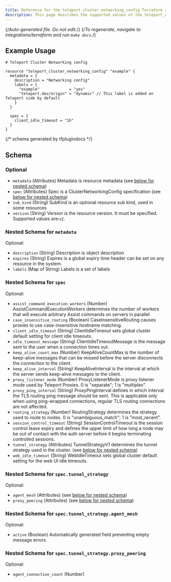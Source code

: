 ```yaml
---
title: Reference for the teleport_cluster_networking_config Terraform resource
description: This page describes the supported values of the teleport_cluster_networking_config resource of the Teleport Terraform provider.
---
```


{/*Auto-generated file. Do not edit.*/}
{/*To regenerate, navigate to integrations/terraform and run `make docs`.*/}



## Example Usage

```hcl
# Teleport Cluster Networking config

resource "teleport_cluster_networking_config" "example" {
  metadata = {
    description = "Networking config"
    labels = {
      "example"             = "yes"
      "teleport.dev/origin" = "dynamic" // This label is added on Teleport side by default
    }
  }

  spec = {
    client_idle_timeout = "1h"
  }
}
```

{/*  schema generated by tfplugindocs */}
## Schema

### Optional

- `metadata` (Attributes) Metadata is resource metadata (see [below for nested schema](#nested-schema-for-metadata))
- `spec` (Attributes) Spec is a ClusterNetworkingConfig specification (see [below for nested schema](#nested-schema-for-spec))
- `sub_kind` (String) SubKind is an optional resource sub kind, used in some resources
- `version` (String) Version is the resource version. It must be specified. Supported values are:`v2`.

### Nested Schema for `metadata`

Optional:

- `description` (String) Description is object description
- `expires` (String) Expires is a global expiry time header can be set on any resource in the system.
- `labels` (Map of String) Labels is a set of labels


### Nested Schema for `spec`

Optional:

- `assist_command_execution_workers` (Number) AssistCommandExecutionWorkers determines the number of workers that will execute arbitrary Assist commands on servers in parallel
- `case_insensitive_routing` (Boolean) CaseInsensitiveRouting causes proxies to use case-insensitive hostname matching.
- `client_idle_timeout` (String) ClientIdleTimeout sets global cluster default setting for client idle timeouts.
- `idle_timeout_message` (String) ClientIdleTimeoutMessage is the message sent to the user when a connection times out.
- `keep_alive_count_max` (Number) KeepAliveCountMax is the number of keep-alive messages that can be missed before the server disconnects the connection to the client.
- `keep_alive_interval` (String) KeepAliveInterval is the interval at which the server sends keep-alive messages to the client.
- `proxy_listener_mode` (Number) ProxyListenerMode is proxy listener mode used by Teleport Proxies. 0 is "separate"; 1 is "multiplex".
- `proxy_ping_interval` (String) ProxyPingInterval defines in which interval the TLS routing ping message should be sent. This is applicable only when using ping-wrapped connections, regular TLS routing connections are not affected.
- `routing_strategy` (Number) RoutingStrategy determines the strategy used to route to nodes. 0 is "unambiguous_match"; 1 is "most_recent".
- `session_control_timeout` (String) SessionControlTimeout is the session control lease expiry and defines the upper limit of how long a node may be out of contact with the auth server before it begins terminating controlled sessions.
- `tunnel_strategy` (Attributes) TunnelStrategyV1 determines the tunnel strategy used in the cluster. (see [below for nested schema](#nested-schema-for-spectunnel_strategy))
- `web_idle_timeout` (String) WebIdleTimeout sets global cluster default setting for the web UI idle timeouts.

### Nested Schema for `spec.tunnel_strategy`

Optional:

- `agent_mesh` (Attributes) (see [below for nested schema](#nested-schema-for-spectunnel_strategyagent_mesh))
- `proxy_peering` (Attributes) (see [below for nested schema](#nested-schema-for-spectunnel_strategyproxy_peering))

### Nested Schema for `spec.tunnel_strategy.agent_mesh`

Optional:

- `active` (Boolean) Automatically generated field preventing empty message errors


### Nested Schema for `spec.tunnel_strategy.proxy_peering`

Optional:

- `agent_connection_count` (Number)

